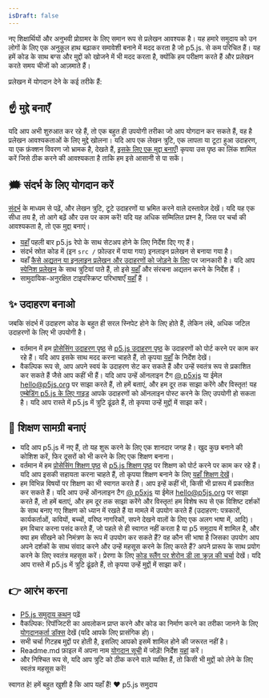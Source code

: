 ```yaml
---
isDraft: false
---
```

नए शिक्षार्थियों और अनुभवी प्रोग्रामर के लिए समान रूप से प्रलेखन आवश्यक है। यह हमारे समुदाय को उन लोगों के लिए एक अनुकूल हाथ बढ़ाकर समावेशी बनाने में मदद करता है जो p5.js. से कम परिचित हैं। यह हमें कोड के साथ बग्स और मुद्दों को खोजने में भी मदद करता है, क्योंकि हम परीक्षण करते हैं और प्रलेखन करते समय चीजों को आज़माते हैं।

प्रलेखन में योगदान देने के कई तरीके हैं:

## ☝️ मुद्दे बनाएँ

यदि आप अभी शुरुआत कर रहे हैं, तो एक बहुत ही उपयोगी तरीका जो आप योगदान कर सकते हैं, वह है प्रलेखन आवश्यकताओं के लिए मुद्दे खोलना। यदि आप एक लेखन त्रुटि, एक लापता या टूटा हुआ उदाहरण, या एक फ़ंक्शन विवरण जो भ्रामक है, देखते हैं, [इसके लिए एक मुद्दा बनाएँ](https://github.com/processing/p5.js/issues)! कृपया उस पृष्ठ का लिंक शामिल करें जिसे ठीक करने की आवश्यकता है ताकि हम इसे आसानी से पा सकें।

## 🗯 संदर्भ के लिए योगदान करें

[संदर्भ](http://p5js.org/reference/) के माध्यम से पढ़ें, और लेखन त्रुटि, टूटे उदाहरणों या भ्रमित करने वाले दस्तावेज़ देखें। यदि यह एक सीधा तय है, तो आगे बढ़ें और उस पर काम करें! यदि यह अधिक सम्मिलित प्रश्न है, जिस पर चर्चा की आवश्यकता है, तो एक [मुद्दा](https://github.com/processing/p5.js/issues/new) बनाएं।

* [यहाँ](./README/) पहली बार p5.js रेपो के साथ सेटअप होने के लिए निर्देश दिए गए हैं।
* संदर्भ स्रोत कोड में (इन `src /` फ़ोल्डर में पाया गया) इनलाइन प्रलेखन से बनाया गया है।
* यहाँ [कैसे अद्यतन या इनलाइन प्रलेखन और उदाहरणों को जोड़ने के लिए](./inline_documentation/) पर जानकारी है।
  यदि आप [स्पेनिश प्रलेखन](http://p5js.org/es) के साथ त्रुटियां पाते हैं, तो इसे [यहाँ](https://github.com/processing/p5.js-website#internationalization-i18n) और संरचना अद्यतन करने के निर्देश हैं ।
* सामुदायिक-अनुरक्षित टाइपस्क्रिप्ट परिभाषाएँ [यहाँ](https://github.com/p5-types/p5.ts) हैं ।

## ✨ उदाहरण बनाओ

जबकि संदर्भ में उदाहरण कोड के बहुत ही सरल स्निपेट होने के लिए होते हैं, लेकिन लंबे, अधिक जटिल उदाहरणों के लिए भी उपयोगी है।

* वर्तमान में हम [प्रोसेसिंग उदाहरण पृष्ठ](https://processing.org/examples/) से [p5.js उदाहरण पृष्ठ](http://p5js.org/examples) के उदाहरणों को पोर्ट करने पर काम कर रहे हैं। यदि आप इसके साथ मदद करना चाहते हैं, तो कृपया [यहाँ](https://github.com/processing/p5.js-website/blob/main/contributor_docs/Adding_examples/) के निर्देश देखें।
* वैकल्पिक रूप से, आप अपने स्वयं के उदाहरण सेट कर सकते हैं और उन्हें स्वतंत्र रूप से प्रकाशित कर सकते हैं जैसे आप कहीं भी हैं। यदि आप उन्हें ऑनलाइन टैग [@ p5xjs](https://twitter.com/p5xjs) या ईमेल [hello@p5js.org](mailto:hello@p5js.org) पर साझा करते हैं, तो हमें बताएं, और हम दूर तक साझा करेंगे और विस्तृत! यह [एम्बेडिंग p5.js के लिए गाइड](https://github.com/processing/p5.js/wiki/Embedding-p5.js) आपके उदाहरणों को ऑनलाइन पोस्ट करने के लिए उपयोगी हो सकता है।
  यदि आप रास्ते में p5.js में त्रुटि ढूंढते हैं, तो कृपया उन्हें [मुद्दों](https://github.com/processing/p5.js/issues) में साझा करें।

## 👯 शिक्षण सामग्री बनाएं

* यदि आप p5.js में नए हैं, तो यह शुरू करने के लिए एक शानदार जगह है। खुद कुछ बनाने की कोशिश करें, फिर दूसरों को भी करने के लिए एक शिक्षण बनाना।
* वर्तमान में हम [प्रोसेसिंग शिक्षण पृष्ठ](https://processing.org/tutorials) से [p5.js शिक्षण पृष्ठ](http://p5js.org/learn) पर शिक्षण को पोर्ट करने पर काम कर रहे हैं। यदि आप इसकी सहायता करना चाहते हैं, तो कृपया शिक्षण बनाने के लिए [यहाँ शिक्षण देखें](https://p5js.org/learn/tutorial-guide.html)।
* हम विभिन्न विषयों पर शिक्षण का भी स्वागत करते हैं। आप इन्हें कहीं भी, किसी भी प्रारूप में प्रकाशित कर सकते हैं। यदि आप उन्हें ऑनलाइन टैग [@ p5xjs](https://twitter.com/p5xjs) या ईमेल [hello@p5js.org](mailto:hello@p5js.org) पर साझा करते हैं, तो हमें बताएं, और हम दूर तक साझा करेंगे और विस्तृत! हम विशेष रूप से एक विशिष्ट दर्शकों के साथ बनाए गए शिक्षण को ध्यान में रखते हैं या मामले में उपयोग करते हैं (उदाहरण: पत्रकारों, कार्यकर्ताओं, कवियों, बच्चों, वरिष्ठ नागरिकों, सपने देखने वालों के लिए एक अलग भाषा में, आदि)। हम विचार करना पसंद करते हैं, जो पहले से ही स्वागत नहीं करता है या p5 समुदाय में शामिल है, और क्या हम सीखने को निमंत्रण के रूप में उपयोग कर सकते हैं? वह कौन सी भाषा है जिसका उपयोग आप अपने दर्शकों के साथ संवाद करने और उन्हें महसूस करने के लिए करते हैं? अपने प्रारूप के साथ प्रयोग करने के लिए स्वतंत्र महसूस करें। प्रेरणा के लिए [कोड स्लैंग पर शेरोन डी ला क्रूज़ की चर्चा](https://www.youtube.com/watch?v=CFT6w9NKfCs) देखें।
  यदि आप रास्ते में p5.js में त्रुटि ढूंढते हैं, तो कृपया उन्हें [मुद्दों](https://github.com/processing/p5.js/issues) में साझा करें।

## 👉 आरंभ करना

* [P5.js समुदाय कथन](http://p5js.org/community/) पढ़ें
* वैकल्पिक: रिपॉजिटरी का अवलोकन प्राप्त करने और कोड का निर्माण करने का तरीका जानने के लिए [योगदानकर्ता डॉक्स](./README/) देखें (यदि आपके लिए प्रासंगिक हो)।
* सभी चर्चा गिटहब मुद्दों पर होती है, इसलिए आपको इसमें शामिल होने की जरूरत नहीं है।
* Readme.md फ़ाइल में अपना नाम [योगदान सूची](https://github.com/processing/p5.js#contributors) में जोड़ें! निर्देश [यहां](https://github.com/processing/p5.js/issues/2309) करें।
* और निश्चित रूप से, यदि आप त्रुटि को ठीक करने वाले व्यक्ति हैं, तो किसी भी [मुद्दों](https://github.com/processing/p5.js/issues) को लेने के लिए स्वतंत्र महसूस करें!

स्वागत हे! हमें बहुत खुशी है कि आप यहाँ हैं!
❤️ p5.js समुदाय
